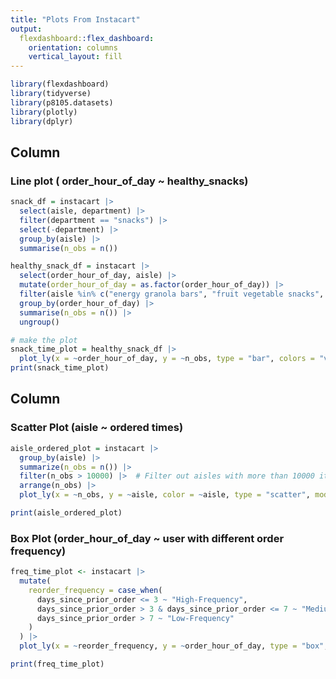 ```yaml
---
title: "Plots From Instacart"
output: 
  flexdashboard::flex_dashboard:
    orientation: columns
    vertical_layout: fill
---
```


```r
library(flexdashboard)
library(tidyverse)
library(p8105.datasets)
library(plotly)
library(dplyr)
```

Column {data-width=650}
-----------------------------------------------------------------------

### Line plot ( order_hour_of_day ~ healthy_snacks)

```r
snack_df = instacart |>
  select(aisle, department) |>
  filter(department == "snacks") |>
  select(-department) |>
  group_by(aisle) |>
  summarise(n_obs = n())

healthy_snack_df = instacart |>
  select(order_hour_of_day, aisle) |>
  mutate(order_hour_of_day = as.factor(order_hour_of_day)) |>
  filter(aisle %in% c("energy granola bars", "fruit vegetable snacks", "nuts seeds dried fruit")) |>
  group_by(order_hour_of_day) |>
  summarise(n_obs = n()) |>
  ungroup()

# make the plot 
snack_time_plot = healthy_snack_df |>
  plot_ly(x = ~order_hour_of_day, y = ~n_obs, type = "bar", colors = "virids")
print(snack_time_plot)

```

Column {data-width=350}
-----------------------------------------------------------------------

### Scatter Plot (aisle ~ ordered times)

```r
aisle_ordered_plot = instacart |>
  group_by(aisle) |>
  summarize(n_obs = n()) |> 
  filter(n_obs > 10000) |>  # Filter out aisles with more than 10000 items ordered
  arrange(n_obs) |>
  plot_ly(x = ~n_obs, y = ~aisle, color = ~aisle, type = "scatter", mode = "markers")

print(aisle_ordered_plot)
```

### Box Plot (order_hour_of_day ~ user with different order frequency)

```r
freq_time_plot <- instacart |>
  mutate(
    reorder_frequency = case_when(
      days_since_prior_order <= 3 ~ "High-Frequency",
      days_since_prior_order > 3 & days_since_prior_order <= 7 ~ "Medium-Frequency",
      days_since_prior_order > 7 ~ "Low-Frequency"
    )
  ) |>
  plot_ly(x = ~reorder_frequency, y = ~order_hour_of_day, type = "box", colors = "virids")

print(freq_time_plot)
```

